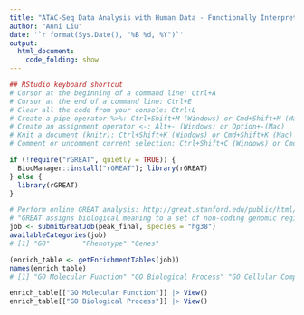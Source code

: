 ```yaml
---
title: "ATAC-Seq Data Analysis with Human Data - Functionally Interpret Peak Regions"
author: "Anni Liu"
date: '`r format(Sys.Date(), "%B %d, %Y")`'
output: 
  html_document:
    code_folding: show
---
```


```r
## RStudio keyboard shortcut
# Cursor at the beginning of a command line: Ctrl+A
# Cursor at the end of a command line: Ctrl+E
# Clear all the code from your console: Ctrl+L
# Create a pipe operator %>%: Ctrl+Shift+M (Windows) or Cmd+Shift+M (Mac)
# Create an assignment operator <-: Alt+- (Windows) or Option+-(Mac) 
# Knit a document (knitr): Ctrl+Shift+K (Windows) or Cmd+Shift+K (Mac)
# Comment or uncomment current selection: Ctrl+Shift+C (Windows) or Cmd+Shift+C (Mac)
```

```r
if (!require("rGREAT", quietly = TRUE)) { 
  BiocManager::install("rGREAT"); library(rGREAT) 
} else { 
  library(rGREAT) 
}

# Perform online GREAT analysis: http://great.stanford.edu/public/html/ | http://bejerano.stanford.edu/papers/GREAT.pdf
# "GREAT assigns biological meaning to a set of non-coding genomic regions by analyzing the annotations of the nearby genes. Thus, it is particularly useful in studying cis functions of sets of non-coding genomic regions. Cis-regulatory regions can be identified via both experimental methods (e.g. ChIP-seq) and by computational methods (e.g. comparative genomics). "
job <- submitGreatJob(peak_final, species = "hg38")
availableCategories(job)
# [1] "GO"        "Phenotype" "Genes" 

(enrich_table <- getEnrichmentTables(job))
names(enrich_table)
# [1] "GO Molecular Function" "GO Biological Process" "GO Cellular Component"

enrich_table[["GO Molecular Function"]] |> View()
enrich_table[["GO Biological Process"]] |> View()
```
